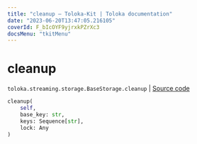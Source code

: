```yaml
---
title: "cleanup — Toloka-Kit | Toloka documentation"
date: "2023-06-20T13:47:05.216105"
coverId: F_bIcOYF9yjrxkPZrXc3
docsMenu: "tkitMenu"
---
```


# cleanup

`toloka.streaming.storage.BaseStorage.cleanup` | [Source code](https://github.com/Toloka/toloka-kit/blob/v1.2.0/src/streaming/storage.py#L37)

```python
cleanup(
    self,
    base_key: str,
    keys: Sequence[str],
    lock: Any
)
```